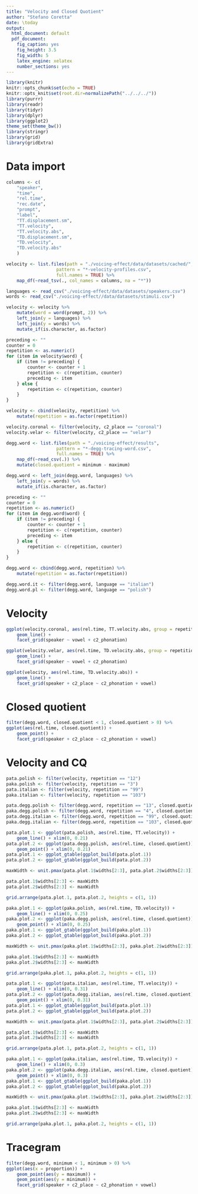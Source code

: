 ```yaml
---
title: "Velocity and Closed Quotient"
author: "Stefano Coretta"
date: \today
output:
  html_document: default
  pdf_document:
    fig_caption: yes
    fig_height: 3.5
    fig_width: 5
    latex_engine: xelatex
    number_sections: yes
---
```


```r
library(knitr)
knitr::opts_chunk$set(echo = TRUE)
knitr::opts_knit$set(root.dir=normalizePath("../../../"))
library(purrr)
library(readr)
library(tidyr)
library(dplyr)
library(ggplot2)
theme_set(theme_bw())
library(stringr)
library(grid)
library(gridExtra)
```

# Data import

```r
columns <- c(
    "speaker",
    "time",
    "rel.time",
    "rec.date",
    "prompt",
    "label",
    "TT.displacement.sm",
    "TT.velocity",
    "TT.velocity.abs",
    "TD.displacement.sm",
    "TD.velocity",
    "TD.velocity.abs"
    )

velocity <- list.files(path = "./voicing-effect/data/datasets/cached/",
                   pattern = "*-velocity-profiles.csv",
                   full.names = TRUE) %>%
    map_df(~read_tsv(., col_names = columns, na = "*"))

languages <- read_csv("./voicing-effect/data/datasets/speakers.csv")
words <- read_csv("./voicing-effect//data/datasets/stimuli.csv")

velocity <- velocity %>%
    mutate(word = word(prompt, 2)) %>%
    left_join(y = languages) %>%
    left_join(y = words) %>%
    mutate_if(is.character, as.factor)

preceding <- ""
counter = 0
repetition <- as.numeric()
for (item in velocity$word) {
    if (item != preceding) {
        counter <- counter + 1
        repetition <- c(repetition, counter)
        preceding <- item
    } else {
        repetition <- c(repetition, counter)
    }
}

velocity <- cbind(velocity, repetition) %>%
    mutate(repetition = as.factor(repetition))

velocity.coronal <- filter(velocity, c2_place == "coronal")
velocity.velar <- filter(velocity, c2_place == "velar")

degg.word <- list.files(path = "./voicing-effect/results",
                   pattern = "*-degg-tracing-word.csv",
                   full.names = TRUE) %>%
    map_df(~read_csv(.)) %>%
    mutate(closed.quotient = minimum - maximum)

degg.word <- left_join(degg.word, languages) %>%
    left_join(y = words) %>%
    mutate_if(is.character, as.factor)

preceding <- ""
counter = 0
repetition <- as.numeric()
for (item in degg.word$word) {
    if (item != preceding) {
        counter <- counter + 1
        repetition <- c(repetition, counter)
        preceding <- item
    } else {
        repetition <- c(repetition, counter)
    }
}

degg.word <- cbind(degg.word, repetition) %>%
    mutate(repetition = as.factor(repetition))

degg.word.it <- filter(degg.word, language == "italian")
degg.word.pl <- filter(degg.word, language == "polish")
```

# Velocity

```r
ggplot(velocity.coronal, aes(rel.time, TT.velocity.abs, group = repetition)) +
    geom_line() +
    facet_grid(speaker ~ vowel + c2_phonation)
```

```r
ggplot(velocity.velar, aes(rel.time, TD.velocity.abs, group = repetition)) +
    geom_line() +
    facet_grid(speaker ~ vowel + c2_phonation)
```

```r
ggplot(velocity, aes(rel.time, TD.velocity.abs)) +
    geom_line() +
    facet_grid(speaker + c2_place ~ c2_phonation + vowel)
```

# Closed quotient

```r
filter(degg.word, closed.quotient < 1, closed.quotient > 0) %>%
ggplot(aes(rel.time, closed.quotient)) +
    geom_point() +
    facet_grid(speaker + c2_place ~ c2_phonation + vowel)
```

# Velocity and CQ

```r
pata.polish <- filter(velocity, repetition == "12")
paka.polish <- filter(velocity, repetition == "3")
pata.italian <- filter(velocity, repetition == "99")
paka.italian <- filter(velocity, repetition == "103")

pata.degg.polish <- filter(degg.word, repetition == "13", closed.quotient < 1, closed.quotient > 0)
paka.degg.polish <- filter(degg.word, repetition == "4", closed.quotient < 1, closed.quotient > 0)
pata.degg.italian <- filter(degg.word, repetition == "99", closed.quotient < 1, closed.quotient > 0)
paka.degg.italian <- filter(degg.word, repetition == "103", closed.quotient < 1, closed.quotient > 0)
```

```r
pata.plot.1 <- ggplot(pata.polish, aes(rel.time, TT.velocity)) +
    geom_line() + xlim(0, 0.21)
pata.plot.2 <- ggplot(pata.degg.polish, aes(rel.time, closed.quotient)) +
    geom_point() + xlim(0, 0.21)
pata.plot.1 <- ggplot_gtable(ggplot_build(pata.plot.1))
pata.plot.2 <- ggplot_gtable(ggplot_build(pata.plot.2))

maxWidth <- unit.pmax(pata.plot.1$widths[2:3], pata.plot.2$widths[2:3])

pata.plot.1$widths[2:3] <- maxWidth
pata.plot.2$widths[2:3] <- maxWidth
```

```r
grid.arrange(pata.plot.1, pata.plot.2, heights = c(1, 1))
```

```r
paka.plot.1 <- ggplot(paka.polish, aes(rel.time, TD.velocity)) +
    geom_line() + xlim(0, 0.25)
paka.plot.2 <- ggplot(paka.degg.polish, aes(rel.time, closed.quotient)) +
    geom_point() + xlim(0, 0.25)
paka.plot.1 <- ggplot_gtable(ggplot_build(paka.plot.1))
paka.plot.2 <- ggplot_gtable(ggplot_build(paka.plot.2))

maxWidth <- unit.pmax(paka.plot.1$widths[2:3], paka.plot.2$widths[2:3])

paka.plot.1$widths[2:3] <- maxWidth
paka.plot.2$widths[2:3] <- maxWidth
```

```r
grid.arrange(paka.plot.1, paka.plot.2, heights = c(1, 1))
```

```r
pata.plot.1 <- ggplot(pata.italian, aes(rel.time, TT.velocity)) +
    geom_line() + xlim(0, 0.31)
pata.plot.2 <- ggplot(pata.degg.italian, aes(rel.time, closed.quotient)) +
    geom_point() + xlim(0, 0.31)
pata.plot.1 <- ggplot_gtable(ggplot_build(pata.plot.1))
pata.plot.2 <- ggplot_gtable(ggplot_build(pata.plot.2))

maxWidth <- unit.pmax(pata.plot.1$widths[2:3], pata.plot.2$widths[2:3])

pata.plot.1$widths[2:3] <- maxWidth
pata.plot.2$widths[2:3] <- maxWidth
```

```r
grid.arrange(pata.plot.1, pata.plot.2, heights = c(1, 1))
```

```r
paka.plot.1 <- ggplot(paka.italian, aes(rel.time, TD.velocity)) +
    geom_line() + xlim(0, 0.3)
paka.plot.2 <- ggplot(paka.degg.italian, aes(rel.time, closed.quotient)) +
    geom_point() + xlim(0, 0.3)
paka.plot.1 <- ggplot_gtable(ggplot_build(paka.plot.1))
paka.plot.2 <- ggplot_gtable(ggplot_build(paka.plot.2))

maxWidth <- unit.pmax(paka.plot.1$widths[2:3], paka.plot.2$widths[2:3])

paka.plot.1$widths[2:3] <- maxWidth
paka.plot.2$widths[2:3] <- maxWidth
```

```r
grid.arrange(paka.plot.1, paka.plot.2, heights = c(1, 1))
```

# Tracegram

```r
filter(degg.word, minimum < 1, minimum > 0) %>%
ggplot(aes(x = proportion)) +
    geom_point(aes(y = maximum)) +
    geom_point(aes(y = minimum)) +
    facet_grid(speaker + c2_place ~ c2_phonation + vowel)
```

